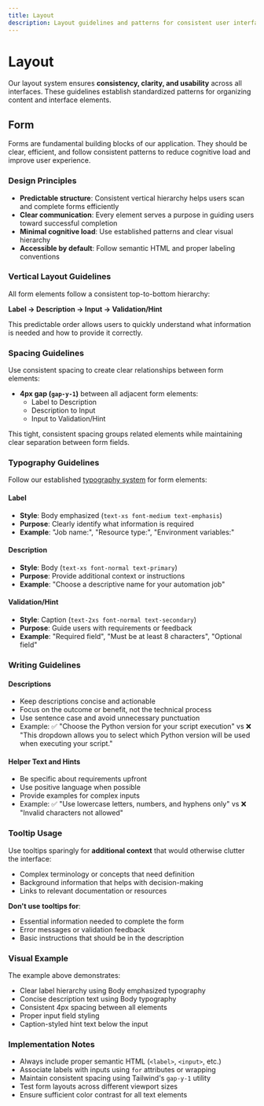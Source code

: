 ```yaml
---
title: Layout
description: Layout guidelines and patterns for consistent user interface design
---
```



# Layout

Our layout system ensures **consistency, clarity, and usability** across all interfaces. These guidelines establish standardized patterns for organizing content and interface elements.

## Form

Forms are fundamental building blocks of our application. They should be clear, efficient, and follow consistent patterns to reduce cognitive load and improve user experience.

### Design Principles

- **Predictable structure**: Consistent vertical hierarchy helps users scan and complete forms efficiently
- **Clear communication**: Every element serves a purpose in guiding users toward successful completion
- **Minimal cognitive load**: Use established patterns and clear visual hierarchy
- **Accessible by default**: Follow semantic HTML and proper labeling conventions

### Vertical Layout Guidelines

All form elements follow a consistent top-to-bottom hierarchy:

**Label → Description → Input → Validation/Hint**

This predictable order allows users to quickly understand what information is needed and how to provide it correctly.

### Spacing Guidelines

Use consistent spacing to create clear relationships between form elements:

- **4px gap (`gap-y-1`)** between all adjacent form elements:
  - Label to Description
  - Description to Input
  - Input to Validation/Hint

This tight, consistent spacing groups related elements while maintaining clear separation between form fields.

### Typography Guidelines

Follow our established [typography system](../../visual_identity/typography/index.mdx) for form elements:

#### Label
- **Style**: Body emphasized (`text-xs font-medium text-emphasis`)
- **Purpose**: Clearly identify what information is required
- **Example**: "Job name:", "Resource type:", "Environment variables:"

#### Description
- **Style**: Body (`text-xs font-normal text-primary`)
- **Purpose**: Provide additional context or instructions
- **Example**: "Choose a descriptive name for your automation job"

#### Validation/Hint
- **Style**: Caption (`text-2xs font-normal text-secondary`)
- **Purpose**: Guide users with requirements or feedback
- **Example**: "Required field", "Must be at least 8 characters", "Optional field"

### Writing Guidelines

#### Descriptions
- Keep descriptions concise and actionable
- Focus on the outcome or benefit, not the technical process
- Use sentence case and avoid unnecessary punctuation
- Example: ✅ "Choose the Python version for your script execution" vs ❌ "This dropdown allows you to select which Python version will be used when executing your script."

#### Helper Text and Hints
- Be specific about requirements upfront
- Use positive language when possible
- Provide examples for complex inputs
- Example: ✅ "Use lowercase letters, numbers, and hyphens only" vs ❌ "Invalid characters not allowed"

### Tooltip Usage

Use tooltips sparingly for **additional context** that would otherwise clutter the interface:

- Complex terminology or concepts that need definition
- Background information that helps with decision-making
- Links to relevant documentation or resources

**Don't use tooltips for**:
- Essential information needed to complete the form
- Error messages or validation feedback
- Basic instructions that should be in the description

### Visual Example

<ExampleImageDisplay
	lightImageSrc="/img/brand/layout/form-light.svg"
	darkImageSrc="/img/brand/layout/form-dark.svg"
	altTextPrefix="Form layout pattern showing proper hierarchy and spacing"
/>

The example above demonstrates:
- Clear label hierarchy using Body emphasized typography
- Concise description text using Body typography
- Consistent 4px spacing between all elements
- Proper input field styling
- Caption-styled hint text below the input

### Implementation Notes

- Always include proper semantic HTML (`<label>`, `<input>`, etc.)
- Associate labels with inputs using `for` attributes or wrapping
- Maintain consistent spacing using Tailwind's `gap-y-1` utility
- Test form layouts across different viewport sizes
- Ensure sufficient color contrast for all text elements